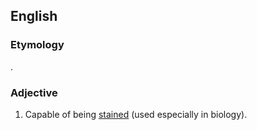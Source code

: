 ==English==

===Etymology===
{{etyl|la|en}} {{m|la|tingere||to [[dye]]}}.

===Adjective===
{{en-adj}}

# Capable of being [[stain]]ed (used especially in biology).